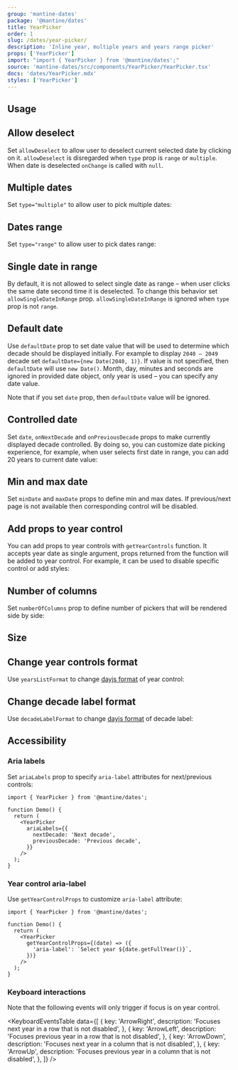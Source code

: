 ```yaml
---
group: 'mantine-dates'
package: '@mantine/dates'
title: YearPicker
order: 1
slug: /dates/year-picker/
description: 'Inline year, multiple years and years range picker'
props: ['YearPicker']
import: "import { YearPicker } from '@mantine/dates';"
source: 'mantine-dates/src/components/YearPicker/YearPicker.tsx'
docs: 'dates/YearPicker.mdx'
styles: ['YearPicker']
---
```



## Usage

<Demo data={YearPickerDemos.usage} />

## Allow deselect

Set `allowDeselect` to allow user to deselect current selected date by clicking on it.
`allowDeselect` is disregarded when `type` prop is `range` or `multiple`. When date is
deselected `onChange` is called with `null`.

<Demo data={YearPickerDemos.deselect} />

## Multiple dates

Set `type="multiple"` to allow user to pick multiple dates:

<Demo data={YearPickerDemos.multiple} />

## Dates range

Set `type="range"` to allow user to pick dates range:

<Demo data={YearPickerDemos.range} />

## Single date in range

By default, it is not allowed to select single date as range – when user clicks the same date second time it is deselected.
To change this behavior set `allowSingleDateInRange` prop. `allowSingleDateInRange` is ignored when
`type` prop is not `range`.

<Demo data={YearPickerDemos.singleRange} />

## Default date

Use `defaultDate` prop to set date value that will be used to determine which decade should be displayed initially.
For example to display `2040 – 2049` decade set `defaultDate={new Date(2040, 1)}`. If value is not specified,
then `defaultDate` will use `new Date()`. Month, day, minutes and seconds are ignored in provided date object, only year is used –
you can specify any date value.

Note that if you set `date` prop, then `defaultDate` value will be ignored.

<Demo data={YearPickerDemos.defaultDate} />

## Controlled date

Set `date`, `onNextDecade` and `onPreviousDecade` props to make currently displayed decade controlled.
By doing so, you can customize date picking experience, for example, when user selects first date in range,
you can add 20 years to current date value:

<Demo data={YearPickerDemos.controlledDate} />

## Min and max date

Set `minDate` and `maxDate` props to define min and max dates. If previous/next page is not available
then corresponding control will be disabled.

<Demo data={YearPickerDemos.minMax} />

## Add props to year control

You can add props to year controls with `getYearControls` function. It accepts year date as single argument,
props returned from the function will be added to year control. For example, it can be used to disable specific
control or add styles:

<Demo data={YearPickerDemos.controlProps} />

## Number of columns

Set `numberOfColumns` prop to define number of pickers that will be rendered side by side:

<Demo data={YearPickerDemos.numberOfColumns} />

## Size

<Demo data={YearPickerDemos.sizeConfigurator} />

## Change year controls format

Use `yearsListFormat` to change [dayjs format](https://day.js.org/docs/en/display/format) of year control:

<Demo data={YearPickerDemos.yearsListFormat} />

## Change decade label format

Use `decadeLabelFormat` to change [dayjs format](https://day.js.org/docs/en/display/format) of decade label:

<Demo data={YearPickerDemos.decadeLabelFormat} />

## Accessibility

### Aria labels

Set `ariaLabels` prop to specify `aria-label` attributes for next/previous controls:

```tsx
import { YearPicker } from '@mantine/dates';

function Demo() {
  return (
    <YearPicker
      ariaLabels={{
        nextDecade: 'Next decade',
        previousDecade: 'Previous decade',
      }}
    />
  );
}
```

### Year control aria-label

Use `getYearControlProps` to customize `aria-label` attribute:

```tsx
import { YearPicker } from '@mantine/dates';

function Demo() {
  return (
    <YearPicker
      getYearControlProps={(date) => ({
        'aria-label': `Select year ${date.getFullYear()}`,
      })}
    />
  );
}
```

### Keyboard interactions

Note that the following events will only trigger if focus is on year control.

<KeyboardEventsTable
  data={[
    {
      key: 'ArrowRight',
      description: 'Focuses next year in a row that is not disabled',
    },
    {
      key: 'ArrowLeft',
      description: 'Focuses previous year in a row that is not disabled',
    },
    {
      key: 'ArrowDown',
      description: 'Focuses next year in a column that is not disabled',
    },
    {
      key: 'ArrowUp',
      description: 'Focuses previous year in a column that is not disabled',
    },
  ]}
/>
